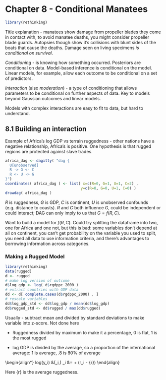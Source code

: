 # Chapter 8 - Conditional Manatees
```r
library(rethinking)
```

Title explanation - manatees show damage from propeller blades they come in contact with, to avoid manatee deaths, you might consider propeller blade guards. Autopsies though show it's collisions with blunt sides of the boats that cause the deaths. Damage seen on living specimens _is conditional on survival_.

_Conditioning_ - is knowing how something occurred. Posteriors are conditional on data. Model-based inference is conditional on the model. Linear models, for example, allow each outcome to be conditional on a set of predictors.

_Interaction_ (also _moderation_) - a type of conditioning that allows parameters to be conditional on further aspects of data. Key to models beyond Gaussian outcomes and linear models.

Models with complex interactions are easy to fit to data, but hard to understand.

## 8.1 Building an interaction

Example of Africa's log GDP vs terrain ruggedness - other nations have a negative relationship, Africa's is positive. One hypothesis is that rugged regions are protected against slave trades.

```r
africa_dag <- dagitty( "dag {
  U[unobserved]
  R -> G <- C
  R <- U -> G
}")
coordinates( africa_dag ) <- list( x=c(R=0, G=1, U=1, C=2) ,
                                  y=c(R=0, G=0, U=1, C=0) )
drawdag( africa_dag )
```

$R$ is ruggedness, $G$ is GDP, $C$ is continent, $U$ is unobserved confounds (e.g. distance to coasts). $R$ and $C$ both influence $G$, could be independent or could interact; DAG can only imply to us that $G=f(R,C)$.

Want to build a model for $f(R,C)$. Could try splitting the dataframe into two, one for Africa and one not, but this is bad: some variables don't depend at all on continent, you can't get probability on the variable you used to split, you need all data to use information criteria, and there's advantages to borrowing information across categories.

### Making a Rugged Model

```r
library(rethinking) 
data(rugged)
d <- rugged
# make log version of outcome 
d$log_gdp <- log( d$rgdppc_2000 )
# extract countries with GDP data
dd <- d[ complete.cases(d$rgdppc_2000) , ]
# rescale variables
dd$log_gdp_std <- dd$log_gdp / mean(dd$log_gdp) 
dd$rugged_std <- dd$rugged / max(dd$rugged)
```

Usually - subtract mean and divided by standard deviations to make variable into z-score. Not done here

- Ruggedness divided by maximum to make it a percentage, 0 is flat, 1 is the most rugged

- log GDP is divided by the average, so a proportion of the international average: 1 is average, .8 is 80% of average

\begin{align*}
  log(y_i) &\sim \text{Normal}(\mu_i,\sigma)
  \mu_i &= \alpha + \beta(r_i - \bar{r})
\end{align}

Here \bar{r} is the average ruggedness.



